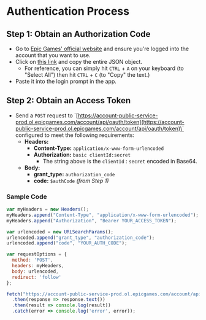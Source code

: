 # Authentication Process

## Step 1: Obtain an Authorization Code

- Go to [Epic Games' official website](https://www.epicgames.com) and ensure you're logged into the account that you want to use.
- Click on [this link](https://www.epicgames.com/id/api/redirect?clientId=3446cd72694c4a4485d81b77adbb2141&responseType=code) and copy the entire JSON object.
    - For reference, you can simply hit `CTRL` + `A` on your keyboard (to "Select All") then hit `CTRL` + `C` (to "Copy" the text.)
- Paste it into the login prompt in the app.
    

## Step 2: Obtain an Access Token

- Send a `POST` request to \`[https://account-public-service-prod.ol.epicgames.com/account/api/oauth/token](https://account-public-service-prod.ol.epicgames.com/account/api/oauth/token)\` configured to meet the following requirements:
    - **Headers:**
        - **Content-Type:** `application/x-www-form-urlencoded`
        - **Authorization:** `basic clientId:secret`
            - The string above is the `clientId` : `secret` encoded in Base64.
    - **Body:**
        - **grant_type:** `authorization_code`
        - **code:** `$authCode` _(from Step 1)_

### Sample Code

```js
var myHeaders = new Headers();
myHeaders.append("Content-Type", "application/x-www-form-urlencoded");
myHeaders.append("Authorization", "Bearer YOUR_ACCESS_TOKEN");

var urlencoded = new URLSearchParams();
urlencoded.append("grant_type", "authorization_code");
urlencoded.append("code", "YOUR_AUTH_CODE");

var requestOptions = {
  method: 'POST',
  headers: myHeaders,
  body: urlencoded,
  redirect: 'follow'
};

fetch("https://account-public-service-prod.ol.epicgames.com/account/api/oauth/token", requestOptions)
  .then(response => response.text())
  .then(result => console.log(result))
  .catch(error => console.log('error', error));
```
